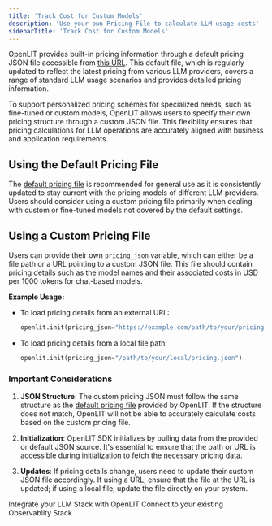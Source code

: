 ```yaml
---
title: 'Track Cost for Custom Models'
description: 'Use your own Pricing File to calculate LLM usage costs'
sidebarTitle: 'Track Cost for Custom Models'
---
```


OpenLIT provides built-in pricing information through a default pricing JSON file accessible from [this URL](https://raw.githubusercontent.com/openlit/openlit/main/assets/pricing.json). This default file, which is regularly updated to reflect the latest pricing from various LLM providers, covers a range of standard LLM usage scenarios and provides detailed pricing information.

To support personalized pricing schemes for specialized needs, such as fine-tuned or custom models, OpenLIT allows users to specify their own pricing structure through a custom JSON file. This flexibility ensures that pricing calculations for LLM operations are accurately aligned with business and application requirements.

## Using the Default Pricing File

The [default pricing file](https://raw.githubusercontent.com/openlit/openlit/main/assets/pricing.json) is recommended for general use as it is consistently updated to stay current with the pricing models of different LLM providers. Users should consider using a custom pricing file primarily when dealing with custom or fine-tuned models not covered by the default settings.

## Using a Custom Pricing File

Users can provide their own `pricing_json` variable, which can either be a file path or a URL pointing to a custom JSON file. This file should contain pricing details such as the model names and their associated costs in USD per 1000 tokens for chat-based models.

**Example Usage:**

- To load pricing details from an external URL:

  ```python
  openlit.init(pricing_json="https://example.com/path/to/your/pricing.json")
  ```

- To load pricing details from a local file path:

  ```python
  openlit.init(pricing_json="/path/to/your/local/pricing.json")
  ```

### Important Considerations

1. **JSON Structure**: The custom pricing JSON must follow the same structure as the [default pricing file](https://raw.githubusercontent.com/openlit/openlit/main/assets/pricing.json) provided by OpenLIT. If the structure does not match, OpenLIT will not be able to accurately calculate costs based on the custom pricing file.

2. **Initialization**: OpenLIT SDK initializes by pulling data from the provided or default JSON source. It's essential to ensure that the path or URL is accessible during initialization to fetch the necessary pricing data.

3. **Updates**: If pricing details change, users need to update their custom JSON file accordingly. If using a URL, ensure that the file at the URL is updated; if using a local file, update the file directly on your system.

<CardGroup cols={2}>
<Card title="Integrations" href="/latest/integrations/introduction" icon='circle-nodes'>
Integrate your LLM Stack with OpenLIT 
</Card>
<Card title="Connections" href="/latest/connections/intro" icon='link'>
Connect to your existing Observablity Stack
</Card>
</CardGroup>